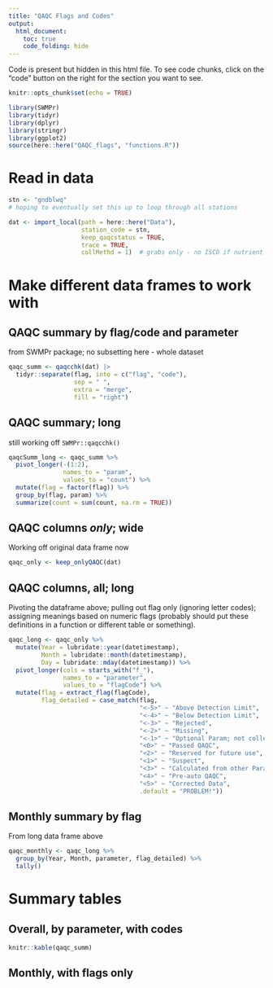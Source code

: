 ```yaml
---
title: "QAQC Flags and Codes"
output: 
  html_document:
    toc: true
    code_folding: hide
---
```


Code is present but hidden in this html file. To see code chunks, click on the "code" button on the right for the section you want to see.  


```r
knitr::opts_chunk$set(echo = TRUE)
```

```r
library(SWMPr)
library(tidyr)
library(dplyr)
library(stringr)
library(ggplot2)
source(here::here("QAQC_flags", "functions.R"))
```

# Read in data  

```r
stn <- "gndblwq"
# hoping to eventually set this up to loop through all stations

dat <- import_local(path = here::here("Data"), 
                    station_code = stn, 
                    keep_qaqcstatus = TRUE,
                    trace = TRUE,
                    collMethd = 1)  # grabs only - no ISCO if nutrient data
```


# Make different data frames to work with  

## QAQC summary by flag/code and parameter  

from SWMPr package; no subsetting here - whole dataset  

```r
qaqc_summ <- qaqcchk(dat) |>
  tidyr::separate(flag, into = c("flag", "code"),
                  sep = " ",
                  extra = "merge",
                  fill = "right")
```

## QAQC summary; long  

still working off `SWMPr::qaqcchk()`  

```r
qaqcSumm_long <- qaqc_summ %>% 
  pivot_longer(-(1:2),
               names_to = "param",
               values_to = "count") %>% 
  mutate(flag = factor(flag)) %>% 
  group_by(flag, param) %>% 
  summarize(count = sum(count, na.rm = TRUE))
```



## QAQC columns *only*; wide  

Working off original data frame now  

```r
qaqc_only <- keep_onlyQAQC(dat)
```


## QAQC columns, all; long  

Pivoting the dataframe above; pulling out flag only (ignoring letter codes); assigning meanings based on numeric flags (probably should put these definitions in a function or different table or something).    

```r
qaqc_long <- qaqc_only %>% 
  mutate(Year = lubridate::year(datetimestamp),
         Month = lubridate::month(datetimestamp),
         Day = lubridate::mday(datetimestamp)) %>% 
  pivot_longer(cols = starts_with("f_"),
               names_to = "parameter",
               values_to = "flagCode") %>% 
  mutate(flag = extract_flag(flagCode),
         flag_detailed = case_match(flag,
                                    "<-5>" ~ "Above Detection Limit",
                                    "<-4>" ~ "Below Detection Limit",
                                    "<-3>" ~ "Rejected",
                                    "<-2>" ~ "Missing",
                                    "<-1>" ~ "Optional Param; not collected",
                                    "<0>" ~ "Passed QAQC",
                                    "<2>" ~ "Reserved for future use",
                                    "<1>" ~ "Suspect",
                                    "<3>" ~ "Calculated from other Params",
                                    "<4>" ~ "Pre-auto QAQC",
                                    "<5>" ~ "Corrected Data",
                                    .default = "PROBLEM!"))

```

## Monthly summary by flag  

From long data frame above  

```r
qaqc_monthly <- qaqc_long %>% 
  group_by(Year, Month, parameter, flag_detailed) %>% 
  tally()
```


# Summary tables  

## Overall, by parameter, with codes  

```r
knitr::kable(qaqc_summ)  
```

## Monthly, with flags only  
